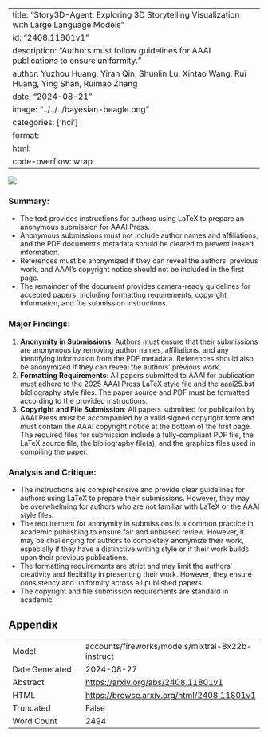 
---
title: "Story3D-Agent: Exploring 3D Storytelling Visualization with Large Language Models"
id: "2408.11801v1"
description: "Authors must follow guidelines for AAAI publications to ensure uniformity."
author: Yuzhou Huang, Yiran Qin, Shunlin Lu, Xintao Wang, Rui Huang, Ying Shan, Ruimao Zhang
date: "2024-08-21"
image: "../../../bayesian-beagle.png"
categories: ['hci']
format:
  html:
    code-overflow: wrap
---

![](../../../bayesian-beagle.png)

### Summary:
- The text provides instructions for authors using LaTeX to prepare an anonymous submission for AAAI Press.
- Anonymous submissions must not include author names and affiliations, and the PDF document's metadata should be cleared to prevent leaked information.
- References must be anonymized if they can reveal the authors' previous work, and AAAI's copyright notice should not be included in the first page.
- The remainder of the document provides camera-ready guidelines for accepted papers, including formatting requirements, copyright information, and file submission instructions.

### Major Findings:
1. **Anonymity in Submissions**: Authors must ensure that their submissions are anonymous by removing author names, affiliations, and any identifying information from the PDF metadata. References should also be anonymized if they can reveal the authors' previous work.
2. **Formatting Requirements**: All papers submitted to AAAI for publication must adhere to the 2025 AAAI Press LaTeX style file and the aaai25.bst bibliography style files. The paper source and PDF must be formatted according to the provided instructions.
3. **Copyright and File Submission**: All papers submitted for publication by AAAI Press must be accompanied by a valid signed copyright form and must contain the AAAI copyright notice at the bottom of the first page. The required files for submission include a fully-compliant PDF file, the LaTeX source file, the bibliography file(s), and the graphics files used in compiling the paper.

### Analysis and Critique:
- The instructions are comprehensive and provide clear guidelines for authors using LaTeX to prepare their submissions. However, they may be overwhelming for authors who are not familiar with LaTeX or the AAAI style files.
- The requirement for anonymity in submissions is a common practice in academic publishing to ensure fair and unbiased review. However, it may be challenging for authors to completely anonymize their work, especially if they have a distinctive writing style or if their work builds upon their previous publications.
- The formatting requirements are strict and may limit the authors' creativity and flexibility in presenting their work. However, they ensure consistency and uniformity across all published papers.
- The copyright and file submission requirements are standard in academic

## Appendix

|          |          |
|----------|----------|
| Model     | accounts/fireworks/models/mixtral-8x22b-instruct       |
| Date Generated     | 2024-08-27       |
| Abstract | [https://arxiv.org/abs/2408.11801v1](https://arxiv.org/abs/2408.11801v1)        |
| HTML     | [https://browse.arxiv.org/html/2408.11801v1](https://browse.arxiv.org/html/2408.11801v1)       |
| Truncated       | False       |
| Word Count       | 2494       |